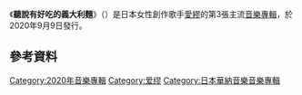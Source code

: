 {{Unreferenced|time=2020-11-15T11:24:38+00:00}}
{{Translating|||time=2020-10-26T15:13:53+00:00}}
{{Infobox album
| name = 聽說有好吃的義大利麵
| original_name = {{lang|ja|おいしいパスタがあると聞いて}}
| type = studio
| artist = [[爱缪|爱缪]]
| cover = 
| released = {{start date|2020|9|9}}
| format = [[CD|CD]]
| genre = [[J-POP|J-POP]]
| length = 48分15秒
| label = [[unBORDE|unBORDE]] / [[日本華納音樂|WARNER MUSIC JAPAN]]
| chart_position = *周榜2位（[[Oricon公信榜|Oricon公信榜]]）
*周榜2位（[[Billboard_JAPAN|Billboard JAPAN]]）
| prev_title = [[瞬間的第六感|瞬間的第六感]]
| prev_year = 2019
| next_title =
| next_year =
}}

《'''聽說有好吃的義大利麵'''》（{{jpn|j=おいしいパスタがあると聞いて|hg=おいしいパスタがあるときいて|rm=Oishī pasuta ga aru to kiite}}）是日本女性創作歌手[[愛繆|愛繆]]的第3張主流[[音樂專輯|音樂專輯]]，於2020年9月9日發行。

== 參考資料 ==
{{reflist}}

{{aimyon}}
{{Oricon專輯下載週榜冠軍 (2020年)}}

{{DEFAULTSORT:Oishī pasta ga aru to kiite}}
[[Category:2020年音樂專輯|Category:2020年音樂專輯]]
[[Category:爱缪|Category:爱缪]]
[[Category:日本華納音樂音樂專輯|Category:日本華納音樂音樂專輯]]
{{music-stub}}